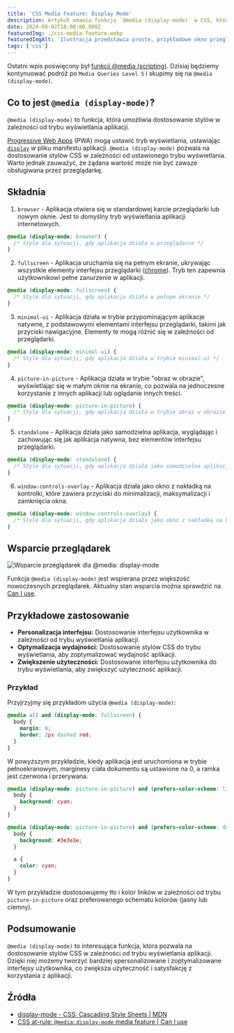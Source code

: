 ```yaml
---
title: 'CSS Media Feature: Display Mode'
description: Artykuł omawia funkcję `@media (display-mode)` w CSS, która pozwala na dostosowanie stylów w zależności od trybu wyświetlania aplikacji. Dowiedz się, jak działa i jak możesz z niej skorzystać.
date: 2024-08-02T18:00:00.000Z
featuredImg: ./css-media-feature.webp
featuredImgAlt: 'Ilustracja przedstawia proste, przykładowe okno przeglądarki internetowej na trzech różnych urządzeniach: smartfonie, tablecie i komputerze stacjonarnym.'
tags: ['css']
---
```


Ostatni wpis poświęcony był [funkcji @media (scripting)](/css-media-feature-scripting/). Dzisiaj będziemy kontynuować podróż po `Media Queries Level 5` i skupimy się na `@media (display-mode)`.

## Co to jest `@media (display-mode)`?

`@media (display-mode)` to funkcja, która umożliwia dostosowanie stylów w zależności od trybu wyświetlania aplikacji.

[Progressive Web Apps](https://developer.mozilla.org/en-US/docs/Web/Progressive_web_apps) (PWA) mogą ustawić tryb wyświetlania, ustawiając [`display`](https://developer.mozilla.org/en-US/docs/Web/Manifest/display) w pliku manifestu aplikacji. `@media (display-mode)` pozwala na dostosowanie stylów CSS w zależności od ustawionego trybu wyświetlania. Warto jednak zauważyć, że żądana wartość może nie być zawsze obsługiwana przez przeglądarkę.

## Składnia

1. `browser` - Aplikacja otwiera się w standardowej karcie przeglądarki lub nowym oknie. Jest to domyślny tryb wyświetlania aplikacji internetowych.

```css
@media (display-mode: browser) {
  /* Style dla sytuacji, gdy aplikacja działa w przeglądarce */
}
```

2. `fullscreen` - Aplikacja uruchamia się na pełnym ekranie, ukrywając wszystkie elementy interfejsu przeglądarki ([chrome](https://developer.mozilla.org/en-US/docs/Glossary/Chrome)). Tryb ten zapewnia użytkownikowi pełne zanurzenie w aplikacji.

```css
@media (display-mode: fullscreen) {
  /* Style dla sytuacji, gdy aplikacja działa w pełnym ekranie */
}
```

3. `minimal-ui` - Aplikacja działa w trybie przypominającym aplikacje natywne, z podstawowymi elementami interfejsu przeglądarki, takimi jak przyciski nawigacyjne. Elementy te mogą różnić się w zależności od przeglądarki.

```css
@media (display-mode: minimal-ui) {
  /* Style dla sytuacji, gdy aplikacja działa w trybie minimal-ui */
}
```

4. `picture-in-picture` - Aplikacja działa w trybie "obraz w obrazie", wyświetlając się w małym oknie na ekranie, co pozwala na jednoczesne korzystanie z innych aplikacji lub oglądanie innych treści.

```css
@media (display-mode: picture-in-picture) {
  /* Style dla sytuacji, gdy aplikacja działa w trybie obraz w obrazie */
}
```

5. `standalone` - Aplikacja działa jako samodzielna aplikacja, wyglądając i zachowując się jak aplikacja natywna, bez elementów interfejsu przeglądarki.

```css
@media (display-mode: standalone) {
  /* Style dla sytuacji, gdy aplikacja działa jako samodzielna aplikacja */
}
```

6. `window-controls-overlay` - Aplikacja działa jako okno z nakładką na kontrolki, które zawiera przyciski do minimalizacji, maksymalizacji i zamknięcia okna.

```css
@media (display-mode: window-controls-overlay) {
  /* Style dla sytuacji, gdy aplikacja działa jako okno z nakładką na kontrolki */
}
```

## Wsparcie przeglądarek

![Wsparcie przeglądarek dla @media: display-mode](./css-media-display-mode-caniuse.png)

Funkcja `@media (display-mode)` jest wspierana przez większość nowoczesnych przeglądarek. Aktualny stan wsparcia można sprawdzić na [Can I use](https://caniuse.com/mdn-css_at-rules_media_display-mode).

## Przykładowe zastosowanie

- **Personalizacja interfejsu:** Dostosowanie interfejsu użytkownika w zależności od trybu wyświetlania aplikacji.
- **Optymalizacja wydajności:** Dostosowanie stylów CSS do trybu wyświetlania, aby zoptymalizować wydajność aplikacji.
- **Zwiększenie użyteczności:** Dostosowanie interfejsu użytkownika do trybu wyświetlania, aby zwiększyć użyteczność aplikacji.

### Przykład

Przyjrzyjmy się przykładom użycia `@media (display-mode)`:

```css
@media all and (display-mode: fullscreen) {
  body {
    margin: 0;
    border: 2px dashed red;
  }
}
```

W powyższym przykładzie, kiedy aplikacja jest uruchomiona w trybie pełnoekranowym, marginesy ciała dokumentu są ustawione na 0, a ramka jest czerwona i przerywana.

```css
@media (display-mode: picture-in-picture) and (prefers-color-scheme: light) {
  body {
    background: cyan;
  }
}

@media (display-mode: picture-in-picture) and (prefers-color-scheme: dark) {
  body {
    background: #3e3e3e;
  }

  a {
    color: cyan;
  }
}
```

W tym przykładzie dostosowujemy tło i kolor linków w zależności od trybu `picture-in-picture` oraz preferowanego schematu kolorów (jasny lub ciemny).

## Podsumowanie

`@media (display-mode)` to interesująca funkcja, która pozwala na dostosowanie stylów CSS w zależności od trybu wyświetlania aplikacji. Dzięki niej możemy tworzyć bardziej spersonalizowane i zoptymalizowane interfejsy użytkownika, co zwiększa użyteczność i satysfakcję z korzystania z aplikacji.

## Źródła

- [display-mode - CSS: Cascading Style Sheets | MDN](https://developer.mozilla.org/en-US/docs/Web/CSS/@media/display-mode)
- [CSS at-rule: `@media`: `display-mode` media feature | Can I use](https://caniuse.com/mdn-css_at-rules_media_display-mode)
